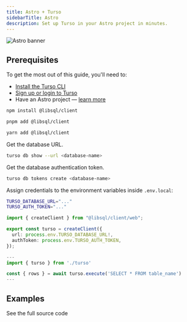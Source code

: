 ```yaml
---
title: Astro + Turso
sidebarTitle: Astro
description: Set up Turso in your Astro project in minutes.
---
```


![Astro banner](/images/guides/astro-banner.png)

## Prerequisites

To get the most out of this guide, you'll need to:

- [Install the Turso CLI](/cli/installation)
- [Sign up or login to Turso](/cli/authentication#signup)
- Have an Astro project &mdash; [learn more](https://docs.astro.build/en/install/auto/#1-run-the-setup-wizard)

<Steps>

<Step title="Install the libSQL SDK">

<CodeGroup>

```bash npm
npm install @libsql/client
```

```bash pnpm
pnpm add @libsql/client
```

```bash yarn
yarn add @libsql/client
```

</CodeGroup>

</Step>

<Step title="Configure database credentials">

Get the database URL.

```bash
turso db show --url <database-name>
```

Get the database authentication token.

```bash
turso db tokens create <database-name>
```

Assign credentials to the environment variables inside `.env.local`:

```bash
TURSO_DATABASE_URL="..."
TURSO_AUTH_TOKEN="..."
```

</Step>

<Step title="Configure LibSQL client">

```ts src/turso.ts
import { createClient } from "@libsql/client/web";

export const turso = createClient({
  url: process.env.TURSO_DATABASE_URL!,
  authToken: process.env.TURSO_AUTH_TOKEN,
});
```

</Step>

<Step title="Execute SQL">

```ts
---
import { turso } from './turso'

const { rows } = await turso.execute('SELECT * FROM table_name')
---
```

</Step>

</Steps>

## Examples

<CardGroup cols={2}>
  <Card
    title="Blog"
    icon="github"
    href="https://github.com/turso-extended/app-tustro-blog"
  >
    See the full source code
  </Card>
</CardGroup>
